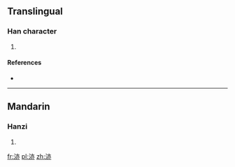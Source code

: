 ==Translingual==

===Han character===
{{Han char|rn=85|rad=水|as=06|sn=9|four=|canj=EYLC,XEYLC}}

# {{defn|Han|sort=水06}}

====References====
* {{Han ref|kx=0619.160|dkj=17351|hdz=31615.020|uh=6D02|ud=27906}}

----

==Mandarin==

===Hanzi===
{{cmn-hanzi|pin=[[huì]] ([[hui4]]), [[yì]] ([[yi4]])|wg=hui<sup>4</sup>, i<sup>4</sup>}}

# {{defn|lang=cmn|sort=水06}}

[[fr:洂]]
[[pl:洂]]
[[zh:洂]]